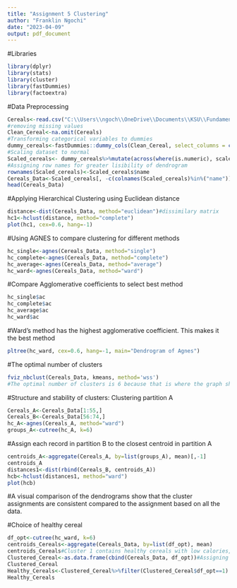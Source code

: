 ---
title: "Assignment 5 Clustering"
author: "Franklin Ngochi"
date: "2023-04-09"
output: pdf_document
---

#Libraries
```{r}
library(dplyr)
library(stats)
library(cluster)
library(fastDummies)
library(factoextra)
```

#Data Preprocessing
```{r}
Cereals<-read.csv("C:\\Users\\ngoch\\OneDrive\\Documents\\KSU\\Fundamentals of Machine Learning\\Cereals.csv")
#removing missing values
Clean_Cereal<-na.omit(Cereals)
#Transforming categorical variables to dummies
dummy_cereals<-fastDummies::dummy_cols(Clean_Cereal, select_columns = c("mfr", "type", "shelf"), remove_first_dummy = FALSE,  remove_selected_columns = TRUE)
#Scaling dataset to normal
Scaled_cereals<- dummy_cereals%>%mutate(across(where(is.numeric), scale))
#Assigning row names for greater lisibility of dendrogram
rownames(Scaled_cereals)<-Scaled_cereals$name
Cereals_Data<-Scaled_cereals[, -c(colnames(Scaled_cereals)%in%("name"))]
head(Cereals_Data)
``` 

#Applying Hierarchical Clustering using Euclidean distance
```{r}
distance<-dist(Cereals_Data, method="euclidean")#dissimilary matrix
hc1<-hclust(distance, method="complete")
plot(hc1, cex=0.6, hang=-1)
```
#Using AGNES to compare clustering for different methods
```{r}
hc_single<-agnes(Cereals_Data, method="single")
hc_complete<-agnes(Cereals_Data, method="complete")
hc_average<-agnes(Cereals_Data, method="average")
hc_ward<-agnes(Cereals_Data, method="ward")
```

#Compare Agglomerative coefficients to select best method
```{r}
hc_single$ac
hc_complete$ac
hc_average$ac
hc_ward$ac
```
#Ward's method has the highest agglomerative coefficient. This makes it the best method
```{r}
pltree(hc_ward, cex=0.6, hang=-1, main="Dendrogram of Agnes")
```
#The optimal number of clusters

```{r}
fviz_nbclust(Cereals_Data, kmeans, method='wss')
#The optimal number of clusters is 6 because that is where the graph shows an elbow
```

#Structure and stability of clusters: Clustering partition A
```{r}
Cereals_A<-Cereals_Data[1:55,]
Cereals_B<-Cereals_Data[56:74,]
hc_A<-agnes(Cereals_A, method="ward")
groups_A<-cutree(hc_A, k=6)
```

#Assign each record in partition B to the closest centroid in partition A
```{r}
centroids_A<-aggregate(Cereals_A, by=list(groups_A), mean)[,-1]
centroids_A
distances1<-dist(rbind(Cereals_B, centroids_A))
hcb<-hclust(distances1, method="ward")
plot(hcb)
```

#A visual comparison of the dendrograms show that the cluster assignments are consistent compared to the assignment based on all the data.

#Choice of healthy cereal
```{r}
df_opt<-cutree(hc_ward, k=6)
centroids_Cereals<-aggregate(Cereals_Data, by=list(df_opt), mean)
centroids_Cereals#Cluster 1 contains healthy cereals with low calories, low fat and high fibers and protein
Clustered_Cereal<-as.data.frame(cbind(Cereals_Data, df_opt))#Assigning each Cereal to cluster
Clustered_Cereal
Healthy_Cereals<-Clustered_Cereal%>%filter(Clustered_Cereal$df_opt==1)
Healthy_Cereals
```

